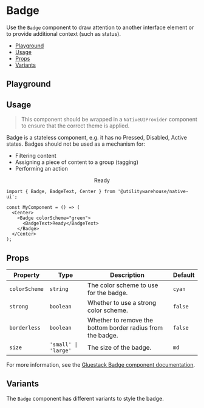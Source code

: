 
<BackToTopButton />

<Meta of={BadgeStories} />

<ViewFigmaButton url="https://www.figma.com/file/3RY3OvLA88yZksRjOfjQJm/UW-App-UI?type=design&node-id=2960-3929&mode=dev" />

# Badge

Use the `Badge` component to draw attention to another interface element or to provide additional context (such as status).

- [Playground](#playground)
- [Usage](#usage)
- [Props](#props)
- [Variants](#variants)

## Playground

<Primary />

<Controls />

## Usage

> This component should be wrapped in a `NativeUIProvider` component to ensure that the correct theme is applied.

Badge is a stateless component, e.g. it has no Pressed, Disabled, Active states. Badges should not be used as a mechanism for:

- Filtering content
- Assigning a piece of content to a group (tagging)
- Performing an action

<Canvas>
  <NativeUIProvider>
    <Center>
      <Badge colorScheme="green">
        <BadgeText>Ready</BadgeText>
      </Badge>
    </Center>
  </NativeUIProvider>
</Canvas>

```tsx
import { Badge, BadgeText, Center } from '@utilitywarehouse/native-ui';

const MyComponent = () => (
  <Center>
    <Badge colorScheme="green">
      <BadgeText>Ready</BadgeText>
    </Badge>
  </Center>
);
```

## Props

| Property      | Type                 | Description                                                | Default |
| ------------- | -------------------- | ---------------------------------------------------------- | ------- |
| `colorScheme` | `string`             | The color scheme to use for the badge.                     | `cyan`  |
| `strong`      | `boolean`            | Whether to use a strong color scheme.                      | `false` |
| `borderless`  | `boolean`            | Whether to remove the bottom border radius from the badge. | `false` |
| `size`        | `'small' \| 'large'` | The size of the badge.                                     | `md`    |

For more information, see the [Gluestack Badge component documentation](https://gluestack.io/ui/docs/components/data-display/badge).

## Variants

The `Badge` component has different variants to style the badge.

<Canvas of={BadgeStories.Variants} />
